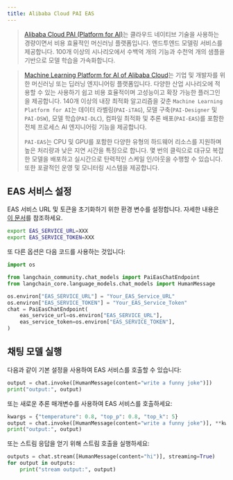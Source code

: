```yaml
---
title: Alibaba Cloud PAI EAS
---
```


>[Alibaba Cloud PAI (Platform for AI)](https://www.alibabacloud.com/help/en/pai/?spm=a2c63.p38356.0.0.c26a426ckrxUwZ)는 클라우드 네이티브 기술을 사용하는 경량이면서 비용 효율적인 머신러닝 플랫폼입니다. 엔드투엔드 모델링 서비스를 제공합니다. 100개 이상의 시나리오에서 수백억 개의 기능과 수천억 개의 샘플을 기반으로 모델 학습을 가속화합니다.

>[Machine Learning Platform for AI of Alibaba Cloud](https://www.alibabacloud.com/help/en/machine-learning-platform-for-ai/latest/what-is-machine-learning-pai)는 기업 및 개발자를 위한 머신러닝 또는 딥러닝 엔지니어링 플랫폼입니다. 다양한 산업 시나리오에 적용할 수 있는 사용하기 쉽고 비용 효율적이며 고성능이고 확장 가능한 플러그인을 제공합니다. 140개 이상의 내장 최적화 알고리즘을 갖춘 `Machine Learning Platform for AI`는 데이터 라벨링(`PAI-iTAG`), 모델 구축(`PAI-Designer` 및 `PAI-DSW`), 모델 학습(`PAI-DLC`), 컴파일 최적화 및 추론 배포(`PAI-EAS`)를 포함한 전체 프로세스 AI 엔지니어링 기능을 제공합니다.
>
>`PAI-EAS`는 CPU 및 GPU를 포함한 다양한 유형의 하드웨어 리소스를 지원하며 높은 처리량과 낮은 지연 시간을 특징으로 합니다. 몇 번의 클릭으로 대규모 복잡한 모델을 배포하고 실시간으로 탄력적인 스케일 인/아웃을 수행할 수 있습니다. 또한 포괄적인 운영 및 모니터링 시스템을 제공합니다.

## EAS 서비스 설정

EAS 서비스 URL 및 토큰을 초기화하기 위한 환경 변수를 설정합니다.
자세한 내용은 [이 문서](https://www.alibabacloud.com/help/en/pai/user-guide/service-deployment/)를 참조하세요.

```bash
export EAS_SERVICE_URL=XXX
export EAS_SERVICE_TOKEN=XXX
```

또 다른 옵션은 다음 코드를 사용하는 것입니다:

```python
import os

from langchain_community.chat_models import PaiEasChatEndpoint
from langchain_core.language_models.chat_models import HumanMessage

os.environ["EAS_SERVICE_URL"] = "Your_EAS_Service_URL"
os.environ["EAS_SERVICE_TOKEN"] = "Your_EAS_Service_Token"
chat = PaiEasChatEndpoint(
    eas_service_url=os.environ["EAS_SERVICE_URL"],
    eas_service_token=os.environ["EAS_SERVICE_TOKEN"],
)
```

## 채팅 모델 실행

다음과 같이 기본 설정을 사용하여 EAS 서비스를 호출할 수 있습니다:

```python
output = chat.invoke([HumanMessage(content="write a funny joke")])
print("output:", output)
```

또는 새로운 추론 매개변수를 사용하여 EAS 서비스를 호출하세요:

```python
kwargs = {"temperature": 0.8, "top_p": 0.8, "top_k": 5}
output = chat.invoke([HumanMessage(content="write a funny joke")], **kwargs)
print("output:", output)
```

또는 스트림 응답을 얻기 위해 스트림 호출을 실행하세요:

```python
outputs = chat.stream([HumanMessage(content="hi")], streaming=True)
for output in outputs:
    print("stream output:", output)
```
